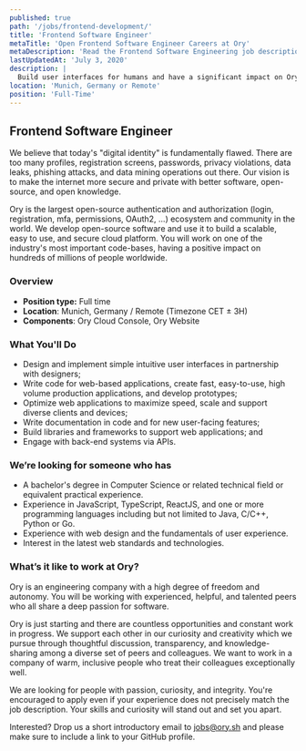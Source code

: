 ```yaml
---
published: true
path: '/jobs/frontend-development/'
title: 'Frontend Software Engineer'
metaTitle: 'Open Frontend Software Engineer Careers at Ory'
metaDescription: 'Read the Frontend Software Engineering job description'
lastUpdatedAt: 'July 3, 2020'
description: |
  Build user interfaces for humans and have a significant impact on Ory's visual perception.
location: 'Munich, Germany or Remote'
position: 'Full-Time'
---
```


## Frontend Software Engineer

We believe that today's "digital identity" is fundamentally flawed. There are
too many profiles, registration screens, passwords, privacy violations, data
leaks, phishing attacks, and data mining operations out there. Our vision is to
make the internet more secure and private with better software, open-source, and
open knowledge.

Ory is the largest open-source authentication and authorization (login,
registration, mfa, permissions, OAuth2, ...) ecosystem and community in the
world. We develop open-source software and use it to build a scalable, easy to
use, and secure cloud platform. You will work on one of the industry's
most important code-bases, having a positive impact on hundreds of millions of
people worldwide.

### Overview

- **Position type:** Full time
- **Location**: Munich, Germany / Remote (Timezone CET ± 3H)
- **Components**: Ory Cloud Console, Ory Website

### What You'll Do

- Design and implement simple intuitive user interfaces in partnership with
  designers;
- Write code for web-based applications, create fast, easy-to-use, high volume
  production applications, and develop prototypes;
- Optimize web applications to maximize speed, scale and support diverse clients
  and devices;
- Write documentation in code and for new user-facing features;
- Build libraries and frameworks to support web applications; and
- Engage with back-end systems via APIs.

### We’re looking for someone who has

- A bachelor's degree in Computer Science or related technical field or
  equivalent practical experience.
- Experience in JavaScript, TypeScript, ReactJS, and one or more programming
  languages including but not limited to Java, C/C++, Python or Go.
- Experience with web design and the fundamentals of user experience.
- Interest in the latest web standards and technologies.

### What’s it like to work at Ory?

Ory is an engineering company with a high degree of freedom and autonomy. You
will be working with experienced, helpful, and talented peers who all share a
deep passion for software.

Ory is just starting and there are countless opportunities and constant work in
progress. We support each other in our curiosity and creativity which we pursue
through thoughtful discussion, transparency, and knowledge-sharing among a
diverse set of peers and colleagues. We want to work in a company of warm,
inclusive people who treat their colleagues exceptionally well.

We are looking for people with passion, curiosity, and integrity. You're
encouraged to apply even if your experience does not precisely match the job
description. Your skills and curiosity will stand out and set you apart.

Interested? Drop us a short introductory email to
[jobs@ory.sh](mailto:jobs@ory.sh) and please make sure to include a link to your
GitHub profile.
